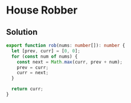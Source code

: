 # House Robber

## Solution

```typescript filename="solution.ts" copy
export function rob(nums: number[]): number {
  let [prev, curr] = [0, 0];
  for (const num of nums) {
    const next = Math.max(curr, prev + num);
    prev = curr;
    curr = next;
  }

  return curr;
}
```
